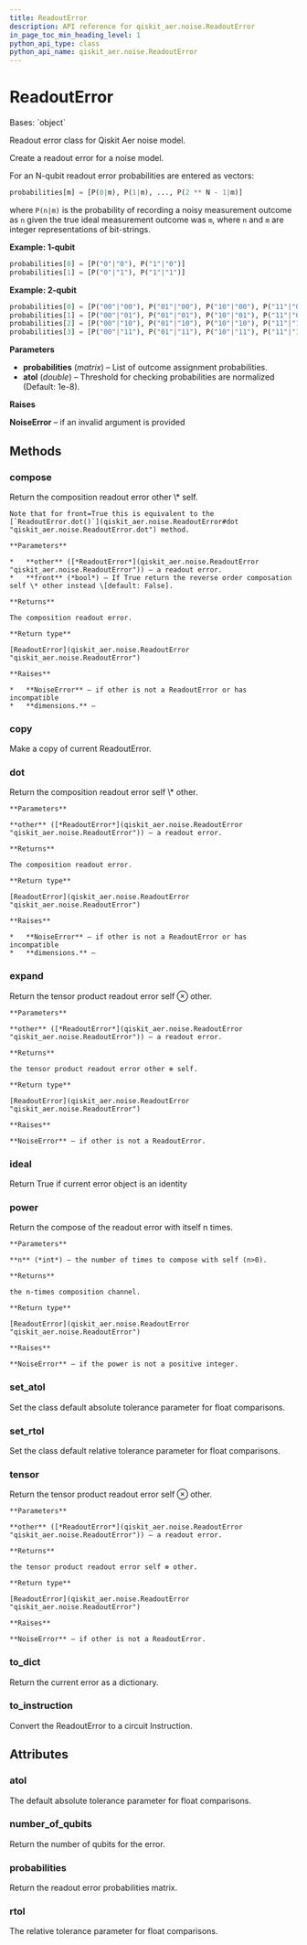 ```yaml
---
title: ReadoutError
description: API reference for qiskit_aer.noise.ReadoutError
in_page_toc_min_heading_level: 1
python_api_type: class
python_api_name: qiskit_aer.noise.ReadoutError
---
```


# ReadoutError

<Class id="qiskit_aer.noise.ReadoutError" isDedicatedPage={true} github="https://github.com/qiskit/qiskit-aer/tree/stable/0.11/qiskit_aer/noise/errors/readout_error.py" signature="ReadoutError(probabilities, atol=1e-08)" modifiers="class">
  Bases: `object`

  Readout error class for Qiskit Aer noise model.

  Create a readout error for a noise model.

  For an N-qubit readout error probabilities are entered as vectors:

  ```python
  probabilities[m] = [P(0|m), P(1|m), ..., P(2 ** N - 1|m)]
  ```

  where `P(n|m)` is the probability of recording a noisy measurement outcome as `n` given the true ideal measurement outcome was `m`, where `n` and `m` are integer representations of bit-strings.

  **Example: 1-qubit**

  ```python
  probabilities[0] = [P("0"|"0"), P("1"|"0")]
  probabilities[1] = [P("0"|"1"), P("1"|"1")]
  ```

  **Example: 2-qubit**

  ```python
  probabilities[0] = [P("00"|"00"), P("01"|"00"), P("10"|"00"), P("11"|"00")]
  probabilities[1] = [P("00"|"01"), P("01"|"01"), P("10"|"01"), P("11"|"01")]
  probabilities[2] = [P("00"|"10"), P("01"|"10"), P("10"|"10"), P("11"|"10")]
  probabilities[3] = [P("00"|"11"), P("01"|"11"), P("10"|"11"), P("11"|"11")]
  ```

  **Parameters**

  *   **probabilities** (*matrix*) – List of outcome assignment probabilities.
  *   **atol** (*double*) – Threshold for checking probabilities are normalized (Default: 1e-8).

  **Raises**

  **NoiseError** – if an invalid argument is provided

  ## Methods

  <span id="qiskit-aer-noise-readouterror-compose" />

  ### compose

  <Function id="qiskit_aer.noise.ReadoutError.compose" signature="ReadoutError.compose(other, front=False)">
    Return the composition readout error other \* self.

    Note that for front=True this is equivalent to the [`ReadoutError.dot()`](qiskit_aer.noise.ReadoutError#dot "qiskit_aer.noise.ReadoutError.dot") method.

    **Parameters**

    *   **other** ([*ReadoutError*](qiskit_aer.noise.ReadoutError "qiskit_aer.noise.ReadoutError")) – a readout error.
    *   **front** (*bool*) – If True return the reverse order composation self \* other instead \[default: False].

    **Returns**

    The composition readout error.

    **Return type**

    [ReadoutError](qiskit_aer.noise.ReadoutError "qiskit_aer.noise.ReadoutError")

    **Raises**

    *   **NoiseError** – if other is not a ReadoutError or has incompatible
    *   **dimensions.** –
  </Function>

  <span id="qiskit-aer-noise-readouterror-copy" />

  ### copy

  <Function id="qiskit_aer.noise.ReadoutError.copy" signature="ReadoutError.copy()">
    Make a copy of current ReadoutError.
  </Function>

  <span id="qiskit-aer-noise-readouterror-dot" />

  ### dot

  <Function id="qiskit_aer.noise.ReadoutError.dot" signature="ReadoutError.dot(other)">
    Return the composition readout error self \* other.

    **Parameters**

    **other** ([*ReadoutError*](qiskit_aer.noise.ReadoutError "qiskit_aer.noise.ReadoutError")) – a readout error.

    **Returns**

    The composition readout error.

    **Return type**

    [ReadoutError](qiskit_aer.noise.ReadoutError "qiskit_aer.noise.ReadoutError")

    **Raises**

    *   **NoiseError** – if other is not a ReadoutError or has incompatible
    *   **dimensions.** –
  </Function>

  <span id="qiskit-aer-noise-readouterror-expand" />

  ### expand

  <Function id="qiskit_aer.noise.ReadoutError.expand" signature="ReadoutError.expand(other)">
    Return the tensor product readout error self ⊗ other.

    **Parameters**

    **other** ([*ReadoutError*](qiskit_aer.noise.ReadoutError "qiskit_aer.noise.ReadoutError")) – a readout error.

    **Returns**

    the tensor product readout error other ⊗ self.

    **Return type**

    [ReadoutError](qiskit_aer.noise.ReadoutError "qiskit_aer.noise.ReadoutError")

    **Raises**

    **NoiseError** – if other is not a ReadoutError.
  </Function>

  <span id="qiskit-aer-noise-readouterror-ideal" />

  ### ideal

  <Function id="qiskit_aer.noise.ReadoutError.ideal" signature="ReadoutError.ideal()">
    Return True if current error object is an identity
  </Function>

  <span id="qiskit-aer-noise-readouterror-power" />

  ### power

  <Function id="qiskit_aer.noise.ReadoutError.power" signature="ReadoutError.power(n)">
    Return the compose of the readout error with itself n times.

    **Parameters**

    **n** (*int*) – the number of times to compose with self (n>0).

    **Returns**

    the n-times composition channel.

    **Return type**

    [ReadoutError](qiskit_aer.noise.ReadoutError "qiskit_aer.noise.ReadoutError")

    **Raises**

    **NoiseError** – if the power is not a positive integer.
  </Function>

  <span id="qiskit-aer-noise-readouterror-set-atol" />

  ### set\_atol

  <Function id="qiskit_aer.noise.ReadoutError.set_atol" signature="ReadoutError.set_atol(value)" modifiers="classmethod">
    Set the class default absolute tolerance parameter for float comparisons.
  </Function>

  <span id="qiskit-aer-noise-readouterror-set-rtol" />

  ### set\_rtol

  <Function id="qiskit_aer.noise.ReadoutError.set_rtol" signature="ReadoutError.set_rtol(value)" modifiers="classmethod">
    Set the class default relative tolerance parameter for float comparisons.
  </Function>

  <span id="qiskit-aer-noise-readouterror-tensor" />

  ### tensor

  <Function id="qiskit_aer.noise.ReadoutError.tensor" signature="ReadoutError.tensor(other)">
    Return the tensor product readout error self ⊗ other.

    **Parameters**

    **other** ([*ReadoutError*](qiskit_aer.noise.ReadoutError "qiskit_aer.noise.ReadoutError")) – a readout error.

    **Returns**

    the tensor product readout error self ⊗ other.

    **Return type**

    [ReadoutError](qiskit_aer.noise.ReadoutError "qiskit_aer.noise.ReadoutError")

    **Raises**

    **NoiseError** – if other is not a ReadoutError.
  </Function>

  <span id="qiskit-aer-noise-readouterror-to-dict" />

  ### to\_dict

  <Function id="qiskit_aer.noise.ReadoutError.to_dict" signature="ReadoutError.to_dict()">
    Return the current error as a dictionary.
  </Function>

  <span id="qiskit-aer-noise-readouterror-to-instruction" />

  ### to\_instruction

  <Function id="qiskit_aer.noise.ReadoutError.to_instruction" signature="ReadoutError.to_instruction()">
    Convert the ReadoutError to a circuit Instruction.
  </Function>

  ## Attributes

  ### atol

  <Attribute id="qiskit_aer.noise.ReadoutError.atol">
    The default absolute tolerance parameter for float comparisons.
  </Attribute>

  ### number\_of\_qubits

  <Attribute id="qiskit_aer.noise.ReadoutError.number_of_qubits">
    Return the number of qubits for the error.
  </Attribute>

  ### probabilities

  <Attribute id="qiskit_aer.noise.ReadoutError.probabilities">
    Return the readout error probabilities matrix.
  </Attribute>

  ### rtol

  <Attribute id="qiskit_aer.noise.ReadoutError.rtol">
    The relative tolerance parameter for float comparisons.
  </Attribute>
</Class>

